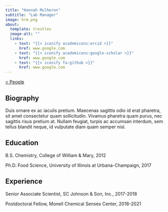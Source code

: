 ```yaml
---
title: "Hannah Mulheron"
subtitle: "Lab Manager"
image: hrm.png
about:
  template: trestles
  image-alt: ""
  links:
    - text: "{{< iconify academicons:orcid >}}"
      href: www.google.com
    - text: "{{< iconify academicons:google-scholar >}}"
      href: www.google.com
    - text: "{{< iconify fa:github >}}"
      href: www.google.com
---
```

[< People](/people/index.html)

## Biography
Duis ornare ex ac iaculis pretium. Maecenas sagittis odio id erat pharetra, sit amet consectetur quam sollicitudin. Vivamus pharetra quam purus, nec sagittis risus pretium at. Nullam feugiat, turpis ac accumsan interdum, sem tellus blandit neque, id vulputate diam quam semper nisl.

## Education
B.S. Chemistry, College of William & Mary, 2012

Ph.D. Food Science, University of Illinois at Urbana-Champaign, 2017

## Experience
Senior Associate Scientist, SC Johnson & Son, Inc., 2017-2018

Postdoctoral Fellow, Monell Chemical Senses Center, 2018-2021